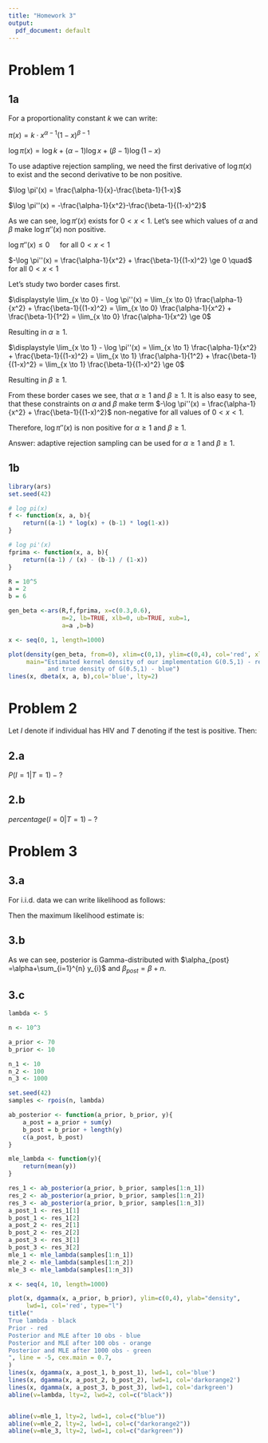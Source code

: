 ```yaml
---
title: "Homework 3"
output:
  pdf_document: default
---
```


# Problem 1
## 1a

For a proportionality constant $k$ we can write:

$\pi(x) = k \cdot x^{\alpha-1}(1-x)^{\beta-1}$

$\log \pi(x) = \log k + (\alpha-1)\log x + (\beta-1) \log (1-x)$

To use adaptive rejection sampling, we need the first derivative of $\log \pi(x)$ to exist and the second derivative to be non positive.

$\log \pi'(x) = \frac{\alpha-1}{x}-\frac{\beta-1}{1-x}$

$\log \pi''(x) = -\frac{\alpha-1}{x^2}-\frac{\beta-1}{(1-x)^2}$

As we can see, $\log \pi'(x)$ exists for $0<x<1$. Let's see which values of $\alpha$ and $\beta$ make $\log \pi''(x)$ non positive.

$\log \pi''(x) \le 0 \quad$ for all $0<x<1$

$-\log \pi''(x) = \frac{\alpha-1}{x^2} + \frac{\beta-1}{(1-x)^2} \ge 0 \quad$ for all $0<x<1$

Let's study two border cases first.

$\displaystyle \lim_{x \to 0} - \log \pi''(x) = \lim_{x \to 0} \frac{\alpha-1}{x^2} + \frac{\beta-1}{(1-x)^2} = \lim_{x \to 0} \frac{\alpha-1}{x^2} + \frac{\beta-1}{1^2} = \lim_{x \to 0} \frac{\alpha-1}{x^2} \ge 0$

Resulting in $\alpha \ge 1$.

$\displaystyle \lim_{x \to 1} - \log \pi''(x) = \lim_{x \to 1} \frac{\alpha-1}{x^2} + \frac{\beta-1}{(1-x)^2} = \lim_{x \to 1} \frac{\alpha-1}{1^2} + \frac{\beta-1}{(1-x)^2} = \lim_{x \to 1} \frac{\beta-1}{(1-x)^2} \ge 0$

Resulting in $\beta \ge 1$.

From these border cases we see, that $\alpha \ge 1$ and $\beta \ge 1$. It is also easy to see, that these
constraints on $\alpha$ and $\beta$ make term $-\log \pi''(x) = \frac{\alpha-1}{x^2} + \frac{\beta-1}{(1-x)^2}$ non-negative for all
values of $0<x<1$.

Therefore, $\log \pi''(x)$ is non positive for $\alpha \ge 1$ and $\beta \ge 1$.

Answer: adaptive rejection sampling can be used for $\alpha \ge 1$ and $\beta \ge 1$.


## 1b

```r

library(ars)
set.seed(42)

```


```r

# log pi(x)
f <- function(x, a, b){
    return((a-1) * log(x) + (b-1) * log(1-x))
}

# log pi'(x)
fprima <- function(x, a, b){
    return((a-1) / (x) - (b-1) / (1-x))
}
```

```r
R = 10^5
a = 2
b = 6

gen_beta <-ars(R,f,fprima, x=c(0.3,0.6),
               m=2, lb=TRUE, xlb=0, ub=TRUE, xub=1,
               a=a ,b=b)
```
```r
x <- seq(0, 1, length=1000)

plot(density(gen_beta, from=0), xlim=c(0,1), ylim=c(0,4), col='red', xlab="x",
     main="Estimated kernel density of our implementation G(0.5,1) - red,
           and true density of G(0.5,1) - blue")
lines(x, dbeta(x, a, b),col='blue', lty=2)
```


# Problem 2

Let $I$ denote if individual has HIV and $T$ denoting if the test is positive. Then:

\begin{equation}
\begin{array}{l}
P(T=1 | I=1)=0.99 \\
P(T=0 | I=0)=0.98 \\
P(I=1)=0.001  \\
\end{array}
\end{equation}

## 2.a

$P(I=1 | T=1)-?$

\begin{equation}
\begin{array}{l}
P(I=1 | T=1) \overset{\text{Bayes Theorem}}{=} \frac{P(T=1 | I=1) \cdot P(I=1)}{P(T=1)} \\
P(I=0)=1- P(I=1) = 0.999 \\
P(T=1)=P(T=1 | I=1) \cdot P(I=1)+P(T=1 | I=0) \cdot P(I=0) =\\
\quad =0.99 \cdot 0.001+0.02 \cdot 0.999 = 0.02097 \\
P(I=1 | T=1)=\frac{0.99 \cdot 0.001}{0.02907} \approx 0.04721 = 4.721 \%
\end{array}
\end{equation}

## 2.b

$percentage(I=0 | T=1) - ?$

\begin{equation}
percentage(I=0 | T=1) = P(I=0 | T=1)=1-P(I=1 | T=1) \approx \\
\approx 0.95279 = 95.279 \%
\end{equation}


# Problem 3
## 3.a

For i.i.d. data we can write likelihood as follows:

\begin{equation}
\begin{aligned}
\ell(\lambda)=f(\textbf{y} | \lambda) & \stackrel{i.i.d.}{=} \prod_{i=1}^{n} f\left(y_{i} | \lambda\right) \\
&=\prod_{i=1}^{n} \frac{\lambda^{y_{i}} e^{-\lambda}}{y_{i}!} \\
& \propto \prod_{i=1}^{n} \lambda^{y_{i}} e^{-\lambda} \\
&=e^{-\lambda n} \cdot \lambda^{\sum_{i=1}^{n} y_{i}}
\end{aligned}
\end{equation}

Then the maximum likelihood estimate is:

\begin{equation}
\begin{aligned}
\hat{\lambda}_{MLE} &=\operatorname{arg} \max _{\lambda} \ell(\lambda)=\operatorname{arg} \max _{\lambda} \log \ell(\lambda)\\
&=\operatorname{\arg} \max_{\lambda}\left[-n \cdot \lambda+\log \lambda \cdot \sum_{i=1}^{n} y_{i}\right]
\end{aligned}
\end{equation}

\begin{equation}
\begin{array}{l}
\frac{d}{d \lambda} \log \ell(\lambda)=-n+\frac{1}{\lambda} \sum_{i=1}^{n} y_{i} \stackrel{!}{=} 0 \\
\lambda= \frac{\sum_{i=1}^{n} y_{i}}{n} \\
\hat{\lambda}_{MLE}=\frac{\sum_{i=1}^{n} y_{i}}{n}
\end{array}
\end{equation}

## 3.b

\begin{equation}
\begin{aligned}
p(\lambda) =G(\alpha, \beta) &=\frac{\beta^{\alpha} \cdot \lambda^{\alpha-1} \cdot e^{-\beta \lambda}}{\Gamma(\alpha)} \\
&\propto \lambda^{\alpha-1} e^{-\beta\lambda}
\end{aligned}
\end{equation}

\begin{equation}
\begin{aligned}
p(\lambda | \textbf{y}) &=\frac{\ell(\lambda) \cdot p(\lambda)}{f(\textbf{y})}=\\
& \propto \ell(\lambda) \cdot p(\lambda) \\
& \propto \lambda^{\alpha-1} \cdot e^{-\beta \lambda} \cdot e^{-n \lambda} \cdot \lambda^{\sum_{i=1}^{n}y_{i}}\\
& = \lambda^{\left(\alpha-1+\sum_{i=1}^{n} y_{i}\right)} \cdot e^{-\lambda(\beta+n)} \\
& \propto G(\alpha+\sum_{i=1}^{n} y_{i}, \beta+n)
\end{aligned}
\end{equation}

As we can see, posterior is Gamma-distributed with
$\alpha_{post} =\alpha+\sum_{i=1}^{n} y_{i}$ and $\beta_{post} =\beta+n$.

## 3.c

```r
lambda <- 5

n <- 10^3

a_prior <- 70
b_prior <- 10

n_1 <- 10
n_2 <- 100
n_3 <- 1000
```

```r
set.seed(42)
samples <- rpois(n, lambda)
```



```r

ab_posterior <- function(a_prior, b_prior, y){
    a_post = a_prior + sum(y)
    b_post = b_prior + length(y)
    c(a_post, b_post)
}

mle_lambda <- function(y){
    return(mean(y))
}
```



```r

res_1 <- ab_posterior(a_prior, b_prior, samples[1:n_1])
res_2 <- ab_posterior(a_prior, b_prior, samples[1:n_2])
res_3 <- ab_posterior(a_prior, b_prior, samples[1:n_3])
a_post_1 <- res_1[1]
b_post_1 <- res_1[2]
a_post_2 <- res_2[1]
b_post_2 <- res_2[2]
a_post_3 <- res_3[1]
b_post_3 <- res_3[2]
mle_1 <- mle_lambda(samples[1:n_1])
mle_2 <- mle_lambda(samples[1:n_2])
mle_3 <- mle_lambda(samples[1:n_3])
```


```r
x <- seq(4, 10, length=1000)

plot(x, dgamma(x, a_prior, b_prior), ylim=c(0,4), ylab="density",
     lwd=1, col='red', type="l")
title("
True lambda - black
Prior - red
Posterior and MLE after 10 obs - blue
Posterior and MLE after 100 obs - orange
Posterior and MLE after 1000 obs - green
", line = -5, cex.main = 0.7,
)
lines(x, dgamma(x, a_post_1, b_post_1), lwd=1, col='blue')
lines(x, dgamma(x, a_post_2, b_post_2), lwd=1, col='darkorange2')
lines(x, dgamma(x, a_post_3, b_post_3), lwd=1, col='darkgreen')
abline(v=lambda, lty=2, lwd=2, col=c("black"))


abline(v=mle_1, lty=2, lwd=1, col=c("blue"))
abline(v=mle_2, lty=2, lwd=1, col=c("darkorange2"))
abline(v=mle_3, lty=2, lwd=1, col=c("darkgreen"))
```

